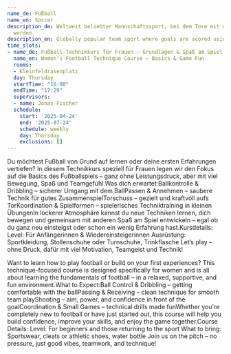 ```yaml
---
name_de: Fußball
name_en: Soccer
description_de: Weltweit beliebter Mannschaftssport, bei dem Tore mit dem Fuß erzielt
  werden.
description_en: Globally popular team sport where goals are scored using the feet.
time_slots:
- name_de: Fußball-Technikkurs für Frauen – Grundlagen & Spaß am Spiel
  name_en: Women’s Football Technique Course – Basics & Game Fun
  rooms:
  - Kleinfeldrasenplatz
  day: Thursday
  startTime: "16:00"
  endTime: "17:29"
  supervisors:
  - name: Jonas Fischer
  schedule:
    start: '2025-04-24'
    end: '2025-07-24'
    schedule: weekly
    day: Thursday
    exclusions: []
---
```


<Locale value="de">
 

 Du möchtest Fußball von Grund auf lernen oder deine ersten Erfahrungen
vertiefen? In diesem Technikkurs speziell für Frauen legen wir den Fokus auf die
Basics des Fußballspiels – ganz ohne Leistungsdruck, aber mit viel Bewegung,
Spaß und Teamgefühl.Was dich erwartet:Ballkontrolle &amp; Dribbling – sicherer
Umgang mit dem BallPassen &amp; Annehmen – saubere Technik für gutes
ZusammenspielTorschuss – gezielt und kraftvoll aufs TorKoordination &amp;
Spielformen – spielerisches Techniktraining in kleinen ÜbungenIn lockerer
Atmosphäre kannst du neue Techniken lernen, dich bewegen und gemeinsam mit
anderen Spaß am Spiel entwickeln – egal ob du ganz neu einsteigst oder schon ein
wenig Erfahrung hast.Kursdetails: Level: Für Anfängerinnen &amp;
Wiedereinsteigerinnen Ausrüstung: Sportkleidung, Stollenschuhe oder Turnschuhe,
Trinkflasche       Let’s play – ohne Druck, dafür mit viel Motivation, Teamgeist
und Technik!

</Locale>
<Locale value="en">
 

 Want to learn how to play football or build on your first experiences? This
technique-focused course is designed specifically for women and is all about
learning the fundamentals of football – in a relaxed, supportive, and fun
environment.What to Expect:Ball Control &amp; Dribbling – getting comfortable
with the ballPassing &amp; Receiving – clean technique for smooth team
playShooting – aim, power, and confidence in front of the goalCoordination &amp;
Small Games – technical drills made funWhether you're completely new to football
or have just started out, this course will help you build confidence, improve
your skills, and enjoy the game together.Course Details: Level: For beginners
and those returning to the sport What to bring: Sportswear, cleats or athletic
shoes, water bottle       Join us on the pitch – no pressure, just good vibes,
teamwork, and technique!

</Locale>
